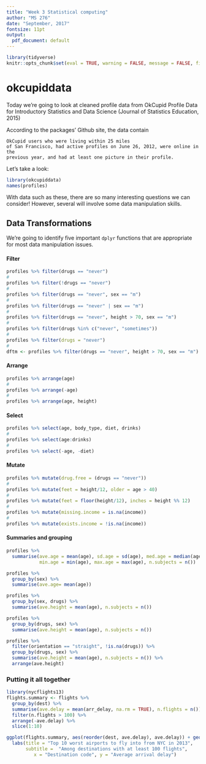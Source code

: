 ```yaml
---
title: "Week 3 Statistical computing"
author: "MS 276"
date: "September, 2017"
fontsize: 11pt 
output:
  pdf_document: default
---
```


```r
library(tidyverse)
knitr::opts_chunk$set(eval = TRUE, warning = FALSE, message = FALSE, fig.height = 2.6, fig.width = 5)
```


# okcupiddata

Today we're going to look at cleaned profile data from OkCupid Profile Data for Introductory 
Statistics and Data Science (Journal of Statistics Education, 2015)

According to the packages' Github site, the data contain 

    OkCupid users who were living within 25 miles
    of San Francisco, had active profiles on June 26, 2012, were online in the 
    previous year, and had at least one picture in their profile.

Let's take a look:

```r
library(okcupiddata)
names(profiles)
```

With data such as these, there are so many interesting questions we can consider! However, several will involve some data manipulation skills. 


## Data Transformations

We're going to identify five important `dplyr` functions that are appropriate for most data manipulation issues.

\newpage

#### Filter

```r
profiles %>% filter(drugs == "never")
#
profiles %>% filter(!drugs == "never")
#
profiles %>% filter(drugs == "never", sex == "m")
#
profiles %>% filter(drugs == "never" | sex == "m")
#
profiles %>% filter(drugs == "never", height > 70, sex == "m")
#
profiles %>% filter(drugs %in% c("never", "sometimes"))
#
profiles %>% filter(drugs = "never")
#
dftm <- profiles %>% filter(drugs == "never", height > 70, sex == "m")
```


#### Arrange

```r
profiles %>% arrange(age)
#
profiles %>% arrange(-age)
#
profiles %>% arrange(age, height)
```



#### Select

```r
profiles %>% select(age, body_type, diet, drinks)
#
profiles %>% select(age:drinks)
#
profiles %>% select(-age, -diet)
```


#### Mutate

```r
profiles %>% mutate(drug.free = (drugs == "never"))
#
profiles %>% mutate(feet = height/12, older = age > 40)
#
profiles %>% mutate(feet = floor(height/12), inches = height %% 12)
#
profiles %>% mutate(missing.income = is.na(income)) 
# 
profiles %>% mutate(exists.income = !is.na(income))
```


#### Summaries and grouping

```r
profiles %>% 
  summarise(ave.age = mean(age), sd.age = sd(age), med.age = median(age), 
            min.age = min(age), max.age = max(age), n.subjects = n())

profiles %>% 
  group_by(sex) %>% 
  summarise(ave.age= mean(age))

profiles %>% 
  group_by(sex, drugs) %>% 
  summarise(ave.height = mean(age), n.subjects = n())

profiles %>% 
  group_by(drugs, sex) %>% 
  summarise(ave.height = mean(age), n.subjects = n())

profiles %>% 
  filter(orientation == "straight", !is.na(drugs)) %>% 
  group_by(drugs, sex) %>% 
  summarise(ave.height = mean(age), n.subjects = n()) %>%
  arrange(ave.height)
```


### Putting it all together

```r
library(nycflights13)
flights.summary <- flights %>% 
  group_by(dest) %>% 
  summarise(ave.delay = mean(arr_delay, na.rm = TRUE), n.flights = n()) %>% 
  filter(n.flights > 100) %>%
  arrange(-ave.delay) %>% 
  slice(1:10)

ggplot(flights.summary, aes(reorder(dest, ave.delay), ave.delay)) + geom_bar(stat = "identity") + 
  labs(title = "Top 10 worst airports to fly into from NYC in 2013", 
       subtitle =  "Among destinations with at least 100 flights", 
          x = "Destination code", y = "Average arrival delay")
```
